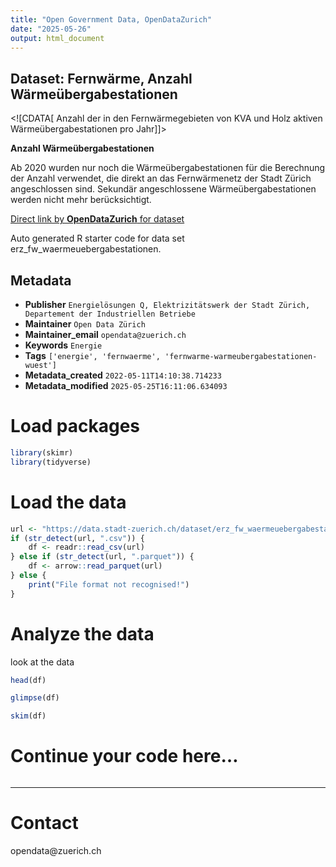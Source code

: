 ```yaml
---
title: "Open Government Data, OpenDataZurich"
date: "2025-05-26"
output: html_document
---
```


## Dataset: Fernwärme, Anzahl Wärmeübergabestationen

<![CDATA[
Anzahl der in den Fernwärmegebieten von KVA und Holz aktiven Wärmeübergabestationen pro Jahr
]]>

**Anzahl Wärmeübergabestationen**

Ab 2020 wurden nur noch die Wärmeübergabestationen für die Berechnung der Anzahl verwendet, die direkt an das Fernwärmenetz der Stadt Zürich angeschlossen sind. Sekundär angeschlossene Wärmeübergabestationen werden nicht mehr berücksichtigt.



[Direct link by **OpenDataZurich** for dataset](https://data.stadt-zuerich.ch/dataset/erz_fw_waermeuebergabestationen)

Auto generated R starter code for data set erz_fw_waermeuebergabestationen.

## Metadata

- **Publisher** `Energielösungen Q, Elektrizitätswerk der Stadt Zürich, Departement der Industriellen Betriebe`
- **Maintainer** `Open Data Zürich`
- **Maintainer_email** `opendata@zuerich.ch`
- **Keywords** `Energie`
- **Tags** `['energie', 'fernwaerme', 'fernwarme-warmeubergabestationen-wuest']`
- **Metadata_created** `2022-05-11T14:10:38.714233`
- **Metadata_modified** `2025-05-25T16:11:06.634093`


# Load packages

```r
library(skimr)
library(tidyverse)
```

# Load the data

```r
url <- "https://data.stadt-zuerich.ch/dataset/erz_fw_waermeuebergabestationen/download/fw_waermeuebergabestationen.csv"
if (str_detect(url, ".csv")) {
    df <- readr::read_csv(url)
} else if (str_detect(url, ".parquet")) {
    df <- arrow::read_parquet(url)
} else {
    print("File format not recognised!")
}
```

# Analyze the data

look at the data
```r
head(df)
```

```r
glimpse(df)
```

```r
skim(df)
```

# Continue your code here...

```r

```

------------------------------------------------------------------------

# Contact

opendata@zuerich.ch
